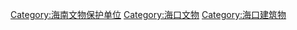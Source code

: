 [[Category:海南文物保护单位|Category:海南文物保护单位]]
[[Category:海口文物|Category:海口文物]]
[[Category:海口建筑物|Category:海口建筑物]]